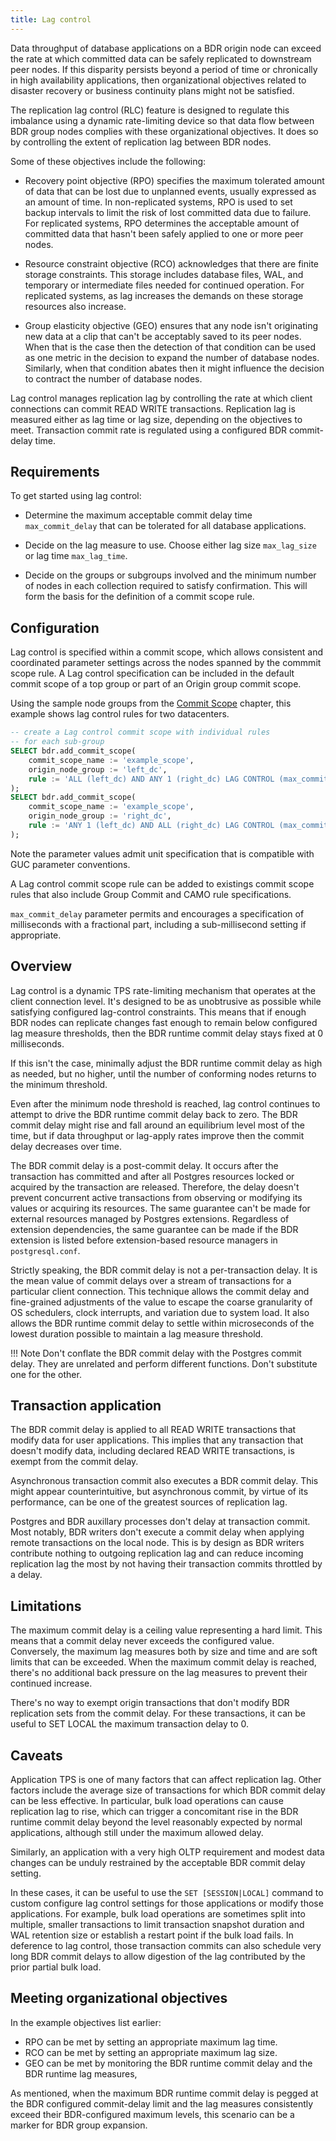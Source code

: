 ```yaml
---
title: Lag control
---
```


Data throughput of database applications on a BDR origin node can
exceed the rate at which committed data can be safely replicated to
downstream peer nodes. If this disparity persists beyond a period of
time or chronically in high availability applications, then
organizational objectives related to disaster recovery or business
continuity plans might not be satisfied.

The replication lag control (RLC) feature is designed to regulate this
imbalance using a dynamic rate-limiting device so that data flow between
BDR group nodes complies with these organizational objectives. It does so
by controlling the extent of replication lag between BDR nodes.

Some of these objectives include the following:

-  Recovery point objective (RPO) specifies the maximum tolerated
   amount of data that can be lost due to unplanned events, usually
   expressed as an amount of time. In non-replicated systems, RPO
   is used to set backup intervals to limit the risk of lost committed
   data due to failure. For replicated systems, RPO determines the
   acceptable amount of committed data that hasn't been safely applied
   to one or more peer nodes.

-  Resource constraint objective (RCO) acknowledges that there are finite
   storage constraints. This storage includes database files, WAL, and
   temporary or intermediate files needed for continued operation.
   For replicated systems, as lag increases the demands on these storage
   resources also increase.

-  Group elasticity objective (GEO) ensures that any node isn't
   originating new data at a clip that can't be acceptably saved to
   its peer nodes. When that is the case then the detection of that
   condition can be used as one metric in the decision to expand the
   number of database nodes. Similarly, when that condition abates then
   it might influence the decision to contract the number of database nodes.

Lag control manages replication lag by controlling the rate at which client
connections can commit READ WRITE transactions. Replication lag is
measured either as lag time or lag size, depending on the objectives
to meet. Transaction commit rate is regulated using a configured
BDR commit-delay time.

## Requirements

To get started using lag control:

-   Determine the maximum acceptable commit delay time `max_commit_delay` that can be tolerated for all database applications.

-   Decide on the lag measure to use. Choose either lag size `max_lag_size` or lag time `max_lag_time`.

-   Decide on the groups or subgroups involved and the minimum number of nodes in each collection required to satisfy confirmation. This will form the basis for the definition of a commit scope rule.

## Configuration

Lag control is specified within a commit scope, which allows  consistent and coordinated parameter settings across the nodes spanned by the commmit scope rule. A Lag control specification can be included in the default commit scope of a top group or part of an Origin group commit scope.

Using the sample node groups from the [Commit Scope](commit-scopes) chapter, this example shows lag control rules for two datacenters.

```sql
-- create a Lag control commit scope with individual rules
-- for each sub-group
SELECT bdr.add_commit_scope(
    commit_scope_name := 'example_scope',
    origin_node_group := 'left_dc',
    rule := 'ALL (left_dc) AND ANY 1 (right_dc) LAG CONTROL (max_commit_delay=500ms, max_lag_time=30s)'
);
SELECT bdr.add_commit_scope(
    commit_scope_name := 'example_scope',
    origin_node_group := 'right_dc',
    rule := 'ANY 1 (left_dc) AND ALL (right_dc) LAG CONTROL (max_commit_delay=0.250ms, max_lag_size=100MB)'
);
```

Note the parameter values admit unit specification that is compatible with GUC parameter conventions.

A Lag control commit scope rule can be added to existings commit scope rules that also include Group Commit and CAMO rule specifications.

`max_commit_delay` parameter permits and encourages a specification of milliseconds with a fractional part, including a sub-millisecond setting if appropriate.

## Overview

Lag control is a dynamic TPS rate-limiting mechanism that operates at the client
connection level. It's designed to be as unobtrusive as possible while
satisfying configured lag-control constraints. This means that if enough
BDR nodes can replicate changes fast enough to remain below configured
lag measure thresholds, then the BDR runtime commit delay stays fixed
at 0 milliseconds.

If this isn't the case, minimally
adjust the BDR runtime commit delay as high as needed, but no higher, until the number of
conforming nodes returns to the minimum threshold.

Even after the minimum node threshold is reached, lag control continues to attempt
to drive the BDR runtime commit delay back to zero. The BDR commit delay
might rise and fall around an equilibrium level most of the time, but if
data throughput or lag-apply rates improve then the commit delay
decreases over time.

The BDR commit delay is a post-commit delay. It occurs after the transaction
has committed and after all Postgres resources locked or acquired by the
transaction are released. Therefore, the delay doesn't prevent
concurrent active transactions from observing or modifying its values or
acquiring its resources. The same guarantee can't be made for external
resources managed by Postgres extensions. Regardless of extension
dependencies, the same guarantee can be made if the BDR extension is listed
before extension-based resource managers in `postgresql.conf`.

Strictly speaking, the BDR commit delay is not a per-transaction delay.
It is the mean value of commit delays over a stream of transactions for a
particular client connection. This technique allows the commit delay and
fine-grained adjustments of the value to escape the coarse granularity of
OS schedulers, clock interrupts, and variation due to system load. It also
allows the BDR runtime commit delay to settle within microseconds of the
lowest duration possible to maintain a lag measure threshold.

!!! Note
   Don't conflate the BDR commit delay with the Postgres
   commit delay. They are unrelated and perform different functions. Don't
   substitute one for the other.

## Transaction application

The BDR commit delay is applied to all READ WRITE transactions that
modify data for user applications. This implies that any transaction
that doesn't modify data, including declared READ WRITE transactions,
is exempt from the commit delay.

Asynchronous transaction commit also executes a BDR commit delay. This
might appear counterintuitive, but asynchronous commit, by virtue of its
performance, can be one of the greatest sources of replication lag.

Postgres and BDR auxillary processes don't delay at transaction commit.
Most notably, BDR writers don't execute a commit delay when applying
remote transactions on the local node. This is by design as BDR writers
contribute nothing to outgoing replication lag and can reduce incoming
replication lag the most by not having their transaction commits throttled
by a delay.

## Limitations

The maximum commit delay is a ceiling value representing a hard limit.
This means that  a commit delay never exceeds the configured value.
Conversely, the maximum lag measures both by size and time and
are soft limits that can be exceeded. When the maximum commit delay is reached,
there's no additional back pressure on the lag measures to prevent their
continued increase.

There's no way to exempt origin transactions that don't modify BDR
replication sets from the commit delay. For these transactions, it
can be useful to SET LOCAL the maximum transaction delay to 0.

## Caveats

Application TPS is one of many factors that can affect replication lag.
Other factors include the average size of transactions for which BDR commit
delay can be less effective. In particular, bulk load operations can
cause replication lag to rise, which can trigger a concomitant rise in
the BDR runtime commit delay beyond the level reasonably expected by normal
applications, although still under the maximum allowed delay.

Similarly, an application with a very high OLTP requirement and modest
data changes can be unduly restrained by the acceptable BDR commit delay
setting.

In these cases, it can be useful to use the `SET [SESSION|LOCAL]` command to
custom configure lag control settings for those applications or modify
those applications. For example, bulk load operations are sometimes split
into multiple, smaller transactions to limit transaction snapshot duration
and WAL retention size or establish a restart point if the bulk load fails.
In deference to lag control, those transaction commits can also schedule very
long BDR commit delays to allow digestion of the lag contributed by the
prior partial bulk load.

## Meeting organizational objectives

In the example objectives list earlier:

-   RPO can be met by setting an appropriate maximum lag time.
-   RCO can be met by setting an appropriate maximum lag size.
-   GEO can be met by monitoring the BDR runtime commit delay
    and the BDR runtime lag measures,

As mentioned, when the maximum BDR runtime commit delay is
pegged at the BDR configured commit-delay limit and the lag
measures consistently exceed their BDR-configured maximum
levels, this scenario can be a marker for BDR group expansion.
